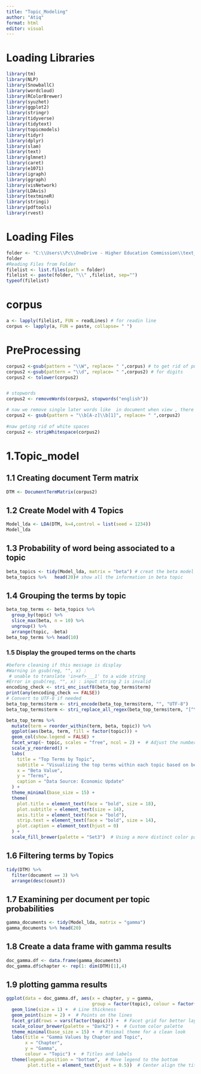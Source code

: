 ```yaml
---
title: "Topic_Modeling"
author: "Atiq"
format: html
editor: visual
---
```


# Loading Libraries

```r
library(tm)
library(NLP)
library(SnowballC)
library(wordcloud)
library(RColorBrewer)
library(syuzhet)
library(ggplot2)
library(stringr)
library(tidyverse)
library(tidytext)
library(topicmodels)
library(tidyr)
library(dplyr)
library(slam)
library(text)
library(glmnet)
library(caret)
library(e1071)
library(igraph)
library(ggraph)
library(visNetwork)
library(LDAvis)
library(textmineR)
library(stringi)
library(pdftools)
library(rvest)
```

# Loading Files

```r
folder <- "C:\\Users\\Pc\\OneDrive - Higher Education Commission\\text_data_analysis\\economic_updates_2023_24"
folder
#Reading Files from Folder
filelist <- list.files(path = folder)
filelist <- paste(folder, "\\" ,filelist, sep="")
typeof(filelist)
```

# corpus

```r
a <- lapply(filelist, FUN = readLines) # for readin line 
corpus <- lapply(a, FUN = paste, collapse= " ")

```

# PreProcessing

```r
corpus2 <-gsub(pattern = "\\W", replace= " ",corpus) # to get rid of puntuations ,dots ets
corpus2 <-gsub(pattern = "\\d", replace= " ",corpus2) # for digits
corpus2 <- tolower(corpus2)


# stopwords
corpus2 <- removeWords(corpus2, stopwords("english"))

# naw we remove single later words like  in document when view , there is alot of c d like words
corpus2 <- gsub(pattern = "\\b[A-z]\\b[1]", replace= " ",corpus2)
 
#naw geting rid of white spaces
corpus2 <- stripWhitespace(corpus2)
```

# 1.Topic_model

## 1.1 Creating document Term matrix

```r
DTM <- DocumentTermMatrix(corpus2)

```

## 1.2 Create Model with 4 Topics 

```r
Model_lda <- LDA(DTM, k=4,control = list(seed = 1234))
Model_lda
```

## 1.3 Probability of word being associated to a topic

```r
beta_topics <- tidy(Model_lda, matrix = "beta") # creat the beta model
beta_topics %>%   head(20)# show all the information in beta topic
```

## 1.4 Grouping the terms by topic

```r
beta_top_terms <- beta_topics %>% 
  group_by(topic) %>% 
  slice_max(beta, n = 10) %>% 
  ungroup() %>% 
  arrange(topic, -beta)
beta_top_terms %>% head(10)
```

### 1.5 Display the grouped terms on the charts

```r
#before cleaning if this message is display
#Warning in gsub(reg, "", x) :
 # unable to translate 'in<ef>___1' to a wide string
#Error in gsub(reg, "", x) : input string 2 is invalid
encoding_check <- stri_enc_isutf8(beta_top_terms$term)
print(any(encoding_check == FALSE))
# Convert to UTF-8 if needed
beta_top_terms$term <- stri_encode(beta_top_terms$term, "", "UTF-8")
beta_top_terms$term <- stri_replace_all_regex(beta_top_terms$term, "[^\\p{L}\\p{N}\\p{P}\\p{Z}]", " ")
```

```r
beta_top_terms %>%
  mutate(term = reorder_within(term, beta, topic)) %>%
  ggplot(aes(beta, term, fill = factor(topic))) +
  geom_col(show.legend = FALSE) +
  facet_wrap(~ topic, scales = "free", ncol = 2) +  # Adjust the number of columns as needed
  scale_y_reordered() +
  labs(
    title = "Top Terms by Topic",
    subtitle = "Visualizing the top terms within each topic based on beta values",
    x = "Beta Value",
    y = "Terms",
    caption = "Data Source: Economic Update"
  ) +
  theme_minimal(base_size = 15) +
  theme(
    plot.title = element_text(face = "bold", size = 18),
    plot.subtitle = element_text(size = 14),
    axis.title = element_text(face = "bold"),
    strip.text = element_text(face = "bold", size = 14),
    plot.caption = element_text(hjust = 0)
  ) +
  scale_fill_brewer(palette = "Set3")  # Using a more distinct color palette
```

## 1.6 Filtering terms by Topics

```r
tidy(DTM) %>% 
  filter(document == 3) %>% 
  arrange(desc(count))

```

## 1.7 Examining per document per topic probabilities

```r
gamma_documents <- tidy(Model_lda, matrix = "gamma")
gamma_documents %>% head(20)
```

## 1.8 Create a data frame with gamma results

```r
doc_gamma.df <- data.frame(gamma_documents)
doc_gamma.df$chapter <- rep(1: dim(DTM)[1],4)
```

## 1.9 plotting gamma results

```r
ggplot(data = doc_gamma.df, aes(x = chapter, y = gamma, 
                                group = factor(topic), colour = factor(topic))) +
  geom_line(size = 1) +  # Line thickness
  geom_point(size = 2) +  # Points on the lines
  facet_grid(rows = vars(factor(topic))) +  # Facet grid for better layout control
  scale_colour_brewer(palette = "Dark2") +  # Custom color palette
  theme_minimal(base_size = 15) +  # Minimal theme for a clean look
  labs(title = "Gamma Values by Chapter and Topic",
       x = "Chapter",
       y = "Gamma",
       colour = "Topic") +  # Titles and labels
  theme(legend.position = "bottom",  # Move legend to the bottom
        plot.title = element_text(hjust = 0.5))  # Center align the title
```

